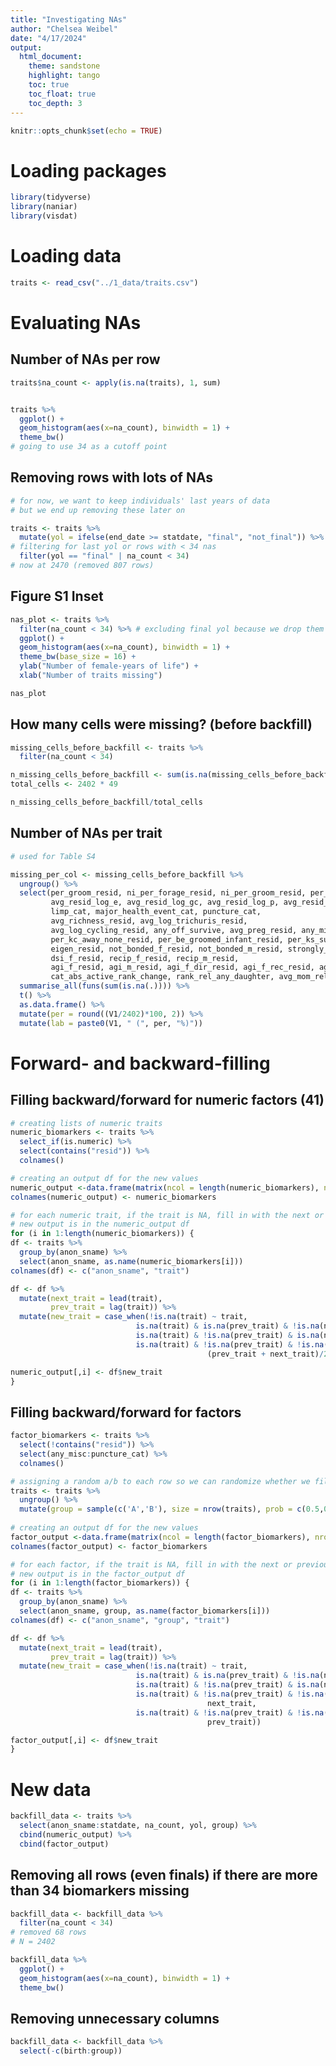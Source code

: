 ```yaml
---
title: "Investigating NAs"
author: "Chelsea Weibel"
date: "4/17/2024"
output:
  html_document:
    theme: sandstone
    highlight: tango
    toc: true
    toc_float: true
    toc_depth: 3
---
```


```r
knitr::opts_chunk$set(echo = TRUE)
```

# Loading packages
```r
library(tidyverse)
library(naniar)
library(visdat)
```

# Loading data
```r
traits <- read_csv("../1_data/traits.csv")
```

# Evaluating NAs

## Number of NAs per row
```r
traits$na_count <- apply(is.na(traits), 1, sum)


traits %>% 
  ggplot() +
  geom_histogram(aes(x=na_count), binwidth = 1) +
  theme_bw()
# going to use 34 as a cutoff point
```

## Removing rows with lots of NAs
```r
# for now, we want to keep individuals' last years of data
# but we end up removing these later on

traits <- traits %>% 
  mutate(yol = ifelse(end_date >= statdate, "final", "not_final")) %>% 
# filtering for last yol or rows with < 34 nas
  filter(yol == "final" | na_count < 34)
# now at 2470 (removed 807 rows)
```


## Figure S1 Inset
```r
nas_plot <- traits %>% 
  filter(na_count < 34) %>% # excluding final yol because we drop them later
  ggplot() +
  geom_histogram(aes(x=na_count), binwidth = 1) +
  theme_bw(base_size = 16) +
  ylab("Number of female-years of life") +
  xlab("Number of traits missing")

nas_plot
```

## How many cells were missing? (before backfill)
```r
missing_cells_before_backfill <- traits %>% 
  filter(na_count < 34)

n_missing_cells_before_backfill <- sum(is.na(missing_cells_before_backfill))
total_cells <- 2402 * 49

n_missing_cells_before_backfill/total_cells
```

## Number of NAs per trait
```r
# used for Table S4

missing_per_col <- missing_cells_before_backfill %>%
  ungroup() %>% 
  select(per_groom_resid, ni_per_forage_resid, ni_per_groom_resid, per_no_neighbors_resid, ni_per_no_neighbors_resid, ni_per_other_soc_resid, ni_per_rest_resid, 
         avg_resid_log_e, avg_resid_log_gc, avg_resid_log_p, avg_resid_log_th,
         limp_cat, major_health_event_cat, puncture_cat,
         avg_richness_resid, avg_log_trichuris_resid,
         avg_log_cycling_resid, any_off_survive, avg_preg_resid, any_misc,
         per_kc_away_none_resid, per_be_groomed_infant_resid, per_ks_suckle_resid, per_kc_support_resid, per_kc_dorsal_resid, per_kc_ventral_resid,
         eigen_resid, not_bonded_f_resid, not_bonded_m_resid, strongly_bonded_f_resid, total_grooming_partners_f_resid, total_grooming_partners_resid, weakly_bonded_f_resid, sci_f_resid, sci_f_dir_resid, sci_m_dir_resid, sci_f_rec_resid, sci_m_rec_resid,
         dsi_f_resid, recip_f_resid, recip_m_resid,
         agi_f_resid, agi_m_resid, agi_f_dir_resid, agi_f_rec_resid, agi_m_rec_resid,
         cat_abs_active_rank_change, rank_rel_any_daughter, avg_mom_rel_rank)  %>% 
  summarise_all(funs(sum(is.na(.)))) %>% 
  t() %>% 
  as.data.frame() %>% 
  mutate(per = round((V1/2402)*100, 2)) %>% 
  mutate(lab = paste0(V1, " (", per, "%)"))
```


# Forward- and backward-filling

## Filling backward/forward for numeric factors (41)
```r
# creating lists of numeric traits
numeric_biomarkers <- traits %>% 
  select_if(is.numeric) %>% 
  select(contains("resid")) %>% 
  colnames()

# creating an output df for the new values
numeric_output <-data.frame(matrix(ncol = length(numeric_biomarkers), nrow = nrow(traits)))
colnames(numeric_output) <- numeric_biomarkers

# for each numeric trait, if the trait is NA, fill in with the next or previous or take the mean
# new output is in the numeric_output df
for (i in 1:length(numeric_biomarkers)) {
df <- traits %>% 
  group_by(anon_sname) %>% 
  select(anon_sname, as.name(numeric_biomarkers[i]))
colnames(df) <- c("anon_sname", "trait")

df <- df %>%
  mutate(next_trait = lead(trait),
         prev_trait = lag(trait)) %>% 
  mutate(new_trait = case_when(!is.na(trait) ~ trait,
                            is.na(trait) & is.na(prev_trait) & !is.na(next_trait) ~ next_trait,
                            is.na(trait) & !is.na(prev_trait) & is.na(next_trait) ~ prev_trait,
                            is.na(trait) & !is.na(prev_trait) & !is.na(next_trait) ~ 
                                            (prev_trait + next_trait)/2))

numeric_output[,i] <- df$new_trait
}
```

## Filling backward/forward for factors
```r
factor_biomarkers <- traits %>% 
  select(!contains("resid")) %>% 
  select(any_misc:puncture_cat) %>% 
  colnames()

# assigning a random a/b to each row so we can randomize whether we fill forwards or backwards for the factors
traits <- traits %>% 
  ungroup() %>% 
  mutate(group = sample(c('A','B'), size = nrow(traits), prob = c(0.5,0.5), replace = TRUE))
 
# creating an output df for the new values
factor_output <-data.frame(matrix(ncol = length(factor_biomarkers), nrow = nrow(traits)))
colnames(factor_output) <- factor_biomarkers

# for each factor, if the trait is NA, fill in with the next or previous
# new output is in the factor_output df
for (i in 1:length(factor_biomarkers)) {
df <- traits %>% 
  group_by(anon_sname) %>% 
  select(anon_sname, group, as.name(factor_biomarkers[i]))
colnames(df) <- c("anon_sname", "group", "trait")

df <- df %>%
  mutate(next_trait = lead(trait),
         prev_trait = lag(trait)) %>% 
  mutate(new_trait = case_when(!is.na(trait) ~ trait,
                            is.na(trait) & is.na(prev_trait) & !is.na(next_trait) ~ next_trait,
                            is.na(trait) & !is.na(prev_trait) & is.na(next_trait) ~ prev_trait,
                            is.na(trait) & !is.na(prev_trait) & !is.na(next_trait) & group == "A" ~ 
                                            next_trait,
                            is.na(trait) & !is.na(prev_trait) & !is.na(next_trait) & group == "B" ~ 
                                            prev_trait))

factor_output[,i] <- df$new_trait
}
```

# New data
```r
backfill_data <- traits %>% 
  select(anon_sname:statdate, na_count, yol, group) %>% 
  cbind(numeric_output) %>% 
  cbind(factor_output)
```


## Removing all rows (even finals) if there are more than 34 biomarkers missing
```r
backfill_data <- backfill_data %>% 
  filter(na_count < 34)
# removed 68 rows
# N = 2402

backfill_data %>% 
  ggplot() +
  geom_histogram(aes(x=na_count), binwidth = 1) +
  theme_bw()
```

## Removing unnecessary columns
```r
backfill_data <- backfill_data %>% 
  select(-c(birth:group))
```

